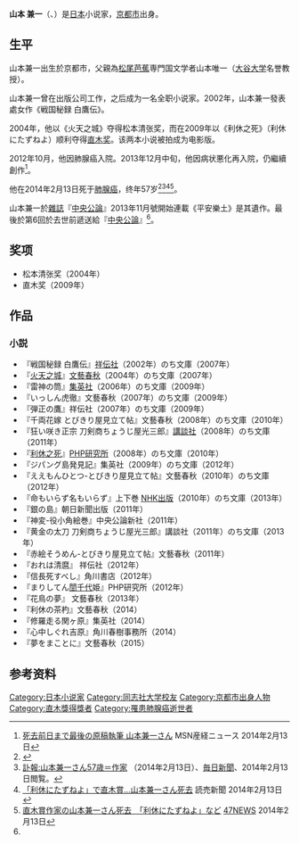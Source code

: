 {{Infobox writer
| name          = 山本兼一
| birth_date    = {{birth date|1956|7|23|no}}
| birth_place   = {{JPN}}[[京都府|京都府]][[京都市|京都市]]
| death_date    = {{death date and age|2014|2|13|1956|7|23}}
| death_place   = {{JPN}}[[京都府|京都府]][[京都市|京都市]]
| occupation    = 小说家
| education     = 学士
| alma_mater    = [[同志社大学|同志社大学]]文学系
| period        = 2002年 - 2014年
| genre         = [[历史小说|历史小说]]
| notableworks  = 『[[火天之城|火天之城]]』<br />『[[利休之死|利休之死]]』
| awards        = [[松本清张奖|松本清张奖]]（2004年）<br />[[直木奖|直木奖]]（2009年）
}}
'''山本 兼一'''（{{lang-ja|やまもと けんいち}}、{{bd|1956年|7月23日|2014年|2月13日|catIdx=Kenichi Yamamoto}}）是[[日本|日本]]小说家，[[京都市|京都市]]出身。

==生平==
山本兼一出生於京都市，父親為[[松尾芭蕉|松尾芭蕉]]専門国文学者山本唯一（[[大谷大学|大谷大学]]名誉教授）。

山本兼一曾在出版公司工作，之后成为一名全职小说家。2002年，山本兼一發表處女作《戦国秘録 白鷹伝》。

2004年，他以《火天之城》夺得松本清张奖，而在2009年以《利休之死》（利休にたずねよ）顺利夺得[[直木奖|直木奖]]。该两本小说被拍成为电影版。

2012年10月，他因肺腺癌入院。2013年12月中旬，他因病状悪化再入院，仍繼續創作<ref name="sankei">[http://sankei.jp.msn.com/west/west_life/news/140213/wlf14021319400021-n1.htm 死去前日まで最後の原稿執筆 山本兼一さん] {{webarchive|url=https://web.archive.org/web/20140213234222/http://sankei.jp.msn.com/west/west_life/news/140213/wlf14021319400021-n1.htm |date=2014年2月13日 }} MSN産経ニュース 2014年2月13日</ref>。

他在2014年2月13日死于[[肺腺癌|肺腺癌]]，终年57岁<ref>{{cite web|url=http://sankei.jp.msn.com/west/west_life/news/140213/wlf14021319400021-n1.htm|title=死去前日まで最後の原稿執筆 山本兼一さん|publisher=MSN産経ニュース|language=日语|accessdate=2014年2月13日|deadurl=yes|archiveurl=https://web.archive.org/web/20140213234222/http://sankei.jp.msn.com/west/west_life/news/140213/wlf14021319400021-n1.htm|archivedate=2014年2月13日}}</ref><ref>[http://mainichi.jp/select/news/20140213k0000e040232000c.html 訃報:山本兼一さん57歳＝作家] {{Wayback|url=http://mainichi.jp/select/news/20140213k0000e040232000c.html |date=20140222132648 }}（2014年2月13日）、[[毎日新聞|毎日新聞]]、2014年2月13日閲覧。</ref><ref>[http://www.yomiuri.co.jp/national/culture/news/20140213-OYT1T00670.htm 「利休にたずねよ」で直木賞…山本兼一さん死去] {{Wayback|url=http://www.yomiuri.co.jp/national/culture/news/20140213-OYT1T00670.htm |date=20140222044735 }} 読売新聞 2014年2月13日</ref><ref>[http://www.47news.jp/CN/201402/CN2014021301001485.html 直木賞作家の山本兼一さん死去　「利休にたずねよ」など] {{Wayback|url=http://www.47news.jp/CN/201402/CN2014021301001485.html |date=20140214095008 }} [[47NEWS|47NEWS]] 2014年2月13日</ref>。

山本兼一於[[雜誌|雜誌]]『[[中央公論|中央公論]]』2013年11月號開始連載《平安樂土》是其遺作。最後於第6回於去世前遞送給『[[中央公論|中央公論]]』<ref name="sankei"/>。

==奖项==
* 松本清张奖（2004年）
* 直木奖（2009年）

==作品==
=== 小説 ===
*『戦国秘録 白鷹伝』[[祥伝社|祥伝社]]（2002年）のち文庫（2007年）
*『[[火天之城|火天之城]]』[[文藝春秋|文藝春秋]]（2004年）のち文庫（2007年）
*『雷神の筒』[[集英社|集英社]]（2006年）のち文庫（2009年）
*『いっしん虎徹』文藝春秋（2007年）のち文庫（2009年）
*『弾正の鷹』祥伝社（2007年）のち文庫（2009年）
*『千両花嫁 とびきり屋見立て帖』文藝春秋（2008年）のち文庫（2010年）
*『狂い咲き正宗 刀剣商ちょうじ屋光三郎』[[講談社|講談社]]（2008年）のち文庫（2011年）
*『[[利休之死|利休之死]]』[[PHP研究所|PHP研究所]]（2008年）のち文庫（2010年）
*『ジパング島発見記』集英社（2009年）のち文庫（2012年）
*『ええもんひとつ-とびきり屋見立て帖』文藝春秋（2010年）のち文庫（2012年）
*『命もいらず名もいらず』上下巻 [[NHK出版|NHK出版]]（2010年）のち文庫（2013年）
*『銀の島』朝日新聞出版（2011年）
*『神変-役小角絵巻』中央公論新社（2011年）
*『黄金の太刀 刀剣商ちょうじ屋光三郎』講談社（2011年）のち文庫（2013年）
*『赤絵そうめん-とびきり屋見立て帖』文藝春秋（2011年）
*『おれは清麿』 祥伝社（2012年）
*『信長死すべし』角川書店（2012年）
*『まりしてん[[立花ぎん千代|誾千代]]姫』PHP研究所（2012年）
*『花鳥の夢』 文藝春秋（2013年）
*『利休の茶杓』文藝春秋（2014）
*『修羅走る関ヶ原』集英社（2014）
*『心中しぐれ吉原』角川春樹事務所（2014）
*『夢をまことに』文藝春秋（2015）


==参考资料==
<references />

{{DEFAULTSORT:Yamamoto, Ken'ichi}}
[[Category:日本小说家|Category:日本小说家]]
[[Category:同志社大学校友|Category:同志社大学校友]]
[[Category:京都市出身人物|Category:京都市出身人物]]
[[Category:直木獎得獎者|Category:直木獎得獎者]]
[[Category:罹患肺腺癌逝世者|Category:罹患肺腺癌逝世者]]